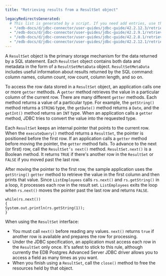 ```yaml
---
title: "Retrieving results from a ResultSet object"

legacyRedirectsGenerated:
  # This list is generated by a script. If you need add entries, use the `legacyRedirects` key.
  - "/edb-docs/d/jdbc-connector/user-guides/jdbc-guide/42.2.12.3/retrieving_results_from_a_resultset_object.html"
  - "/edb-docs/d/jdbc-connector/user-guides/jdbc-guide/42.2.9.1/retrieving_results_from_a_resultset_object.html"
  - "/edb-docs/d/jdbc-connector/user-guides/jdbc-guide/42.2.8.1/retrieving_results_from_a_resultset_object.html"
  - "/edb-docs/d/jdbc-connector/user-guides/jdbc-guide/42.2.12.1/retrieving_results_from_a_resultset_object.html"
---
```


<div id="retrieving_results_from_a_resultset_object" class="registered_link"></div>

A `ResultSet` object is the primary storage mechanism for the data returned by a SQL statement. Each `ResultSet` object contains both data and metadata in the form of a `ResultSetMetaData` object. `ResultSetMetaData` includes useful information about results returned by the SQL command: column names, column count, row count, column length, and so on.

To access the row data stored in a `ResultSet` object, an application calls one or more `getter` methods. A `getter` method retrieves the value in a particular column of the current row. There are many different `getter` methods. Each method returns a value of a particular type. For example, the `getString()` method returns a `STRING` type, the `getDate()` method returns a `Date`, and the `getInt()` method returns an `INT` type. When an application calls a `getter` method, JDBC tries to convert the value into the requested type.

Each `ResultSet` keeps an internal pointer that points to the current row. When the `executeQuery()` method returns a `ResultSet`, the pointer is positioned before the first row. If an application calls a `getter` method before moving the pointer, the `getter` method fails. To advance to the next (or first) row, call the `ResultSet’s next()` method. `ResultSet.next()` is a Boolean method. It returns `TRUE` if there's another row in the `ResultSet` or `FALSE` if you moved past the last row.

After moving the pointer to the first row, the sample application uses the `getString()` `getter` method to retrieve the value in the first column and then prints that value. Since `ListEmployees` calls `rs.next()` and `rs.getString()` in a loop, it processes each row in the result set. `ListEmployees` exits the loop when `rs.next()` moves the pointer past the last row and returns `FALSE`.

```text
while(rs.next())
{
System.out.println(rs.getString(1));
}
```

When using the `ResultSet` interface:

-   You must call `next()` before reading any values. `next()` returns `true` if another row is available and prepares the row for processing.
-   Under the JDBC specification, an application must access each row in the `ResultSet` only once. It's safest to stick to this rule, although currently the EDB Postgres Advanced Server JDBC driver allows you to access a field as many times as you want.
-   When you finish using a `ResultSet`, call the `close()` method to free the resources held by that object.
